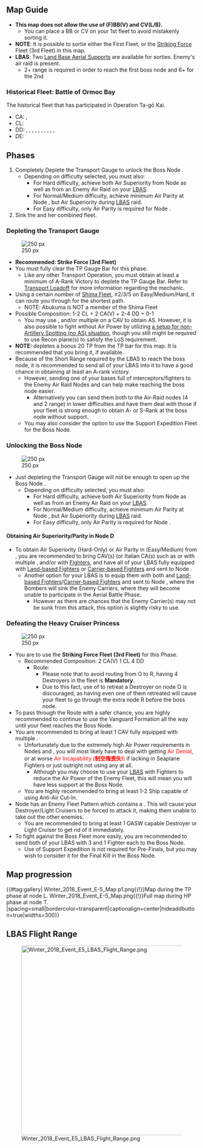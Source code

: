 {{Event/MapPageHeader
<!--|thread = -->
}}
{{Event/MapInfo
|en = Operation Ta-gō Kai
|jp = 多号作戦改
|tag = E5
|romaji = Ta-gō Sakusen Kai
|mechanics = Striking Force@Striking_Force, Abyssal Combined Fleet@Abyssal Combined Fleet, Land Base Aerial Support@Land Base Aerial Support, LoS Check@Events/Mechanics#LoS_Check, Ship Locking@Events/Mechanics#Ship_Locking, Transport Load-Off@Events/Mechanics#Map-specific_Mechanics, Unlockable Nodes@Events/Mechanics#Node_specific_details,
|no_hp = true
|hp_casual = 500 TP + 1400 HP
|hp_easy = 500 TP + 1400 HP
|hp_medium = 600 TP + 1400 HP
|hp_hard = 800 TP + 1400 HP
|show_kills = true
|kills_all = 4
|kills_casual = 4
|kills_easy = 4
|kills_medium = 4
|kills_hard = 4
|reward_casual_1 = {{EquipmentCardKai|130mm B-13 Twin Gun Mount|size=50px}}
|reward_casual_1_x = 1
|reward_casual_2 = {{EquipmentCardKai|Underway Replenishment|size=50px}}
|reward_casual_2_x = 1
|reward_easy_1 = {{EquipmentCardKai|130mm B-13 Twin Gun Mount|size=50px}}
|reward_easy_1_x = 1
|reward_easy_2 = {{EquipmentCardKai|533mm Triple Torpedo Mount|size=50px}}
|reward_easy_2_x = 1
|reward_easy_3 = {{EquipmentCardKai|Underway Replenishment|size=50px}}
|reward_easy_3_x = 2
|reward_medium_1 = {{EquipmentCardKai|Action Report|size=50px}}
|reward_medium_1_x = 1
|reward_medium_2 = {{EquipmentCardKai|12.7cm Twin Gun Mount Model C Kai 2|size=50px}}
|reward_medium_2_x = 1
|reward_medium_3 = {{EquipmentCardKai|130mm B-13 Twin Gun Mount|size=50px}}
|reward_medium_3_x = 1
|reward_medium_4 = {{EquipmentCardKai|533mm Triple Torpedo Mount|size=50px}}
|reward_medium_4_x = 1
|reward_medium_5 = {{EquipmentCardKai|Underway Replenishment|size=50px}}
|reward_medium_5_x = 2
|reward_hard_1 = {{EquipmentCardKai|Action Report|size=50px}}
|reward_hard_1_x = 1
|reward_hard_2 = {{EquipmentCardKai|12.7cm Twin Gun Mount Model D Kai 2|size=50px}}
|reward_hard_2_x = 1
|reward_hard_3 = {{EquipmentCardKai|130mm B-13 Twin Gun Mount|size=50px}}
|reward_hard_3_x = 1
|reward_hard_4 = {{EquipmentCardKai|533mm Triple Torpedo Mount|size=50px}}
|reward_hard_4_x = 1
|reward_hard_5 = {{EquipmentCardKai|Underway Replenishment|size=50px}}
|reward_hard_5_x = 3
}}
{{MapBranchingTable
|title = E-5 Branching Rules Starting Points
|0 -> 1 =
* Meet one of the following requirements:
** Phase 2 isn't unlocked yet.
** Fleet contains AV.
** Fleet contains SS(V).
|0 -> 2 =
* Do not meet the requirements to start at 1.
}}
{{MapBranchingTable
|title = E-5 Branching Rules Part 1
|1 -> B = 
* Do not meet the requirements to go to C.
|1 -> C/empty = 
* Amount of the Operation Ta-gō Kai members ≧ 2/3/5 on Easy/Medium/Hard

|B -> A = * Do not meet the requirements to go to D.
|B -> D = * Amount of CA(V) ≦ 1

|J -> K/empty = * Fail the LoS check.
|J -> L = * Pass the LoS check.
}}
{{MapBranchingTable
|title = E-5 Branching Rules Part 2
|order = O,R,N,P
|O -> N = * Amount of DD + DE ≧ 4
|O -> R = * Do not meet the requirements to go to N.

|R -> S/empty = * Fail the LoS check.
|R -> N = * Pass the LoS check.

|N -> M = * Do not meet the requirements to go to P.
|N -> P = 
* Meet one of the following requirements:
** Amount of DD ≧ ?
** Amount of the Operation Ta-gō Kai members ≧ ?/?/3 on Easy/Medium/Hard

|P -> Q/empty = * Fail the LoS check.
|P -> T = * Pass the LoS check.
}}

==Map Guide==
*'''This map does not allow the use of (F)BB(V) and CV(L/B).'''
**You can place a BB or CV on your 1st fleet to avoid mistakenly sorting it.
*'''NOTE''': It is possible to sortie either the First Fleet, or the [[Striking Force]] Fleet (3rd Fleet) in this map.
*'''LBAS''': Two [[Land Base Aerial Support]]s are available for sorties. Enemy's air raid is present.
** 2+ range is required in order to reach the first boss node {{Event/Route|L|red}} and 6+ for the 2nd {{Event/Route|T|red}}

===Historical Fleet: Battle of Ormoc Bay===
The historical fleet that has participated in Operation Ta-gō Kai.
* CA: {{ShipLink|Ashigara Kai Ni|text=Ashigara}}, {{ShipLink|Nachi Kai Ni|text=Nachi}}
* CL: {{ShipLink|Kinu Kai Ni|text=Kinu}}
* DD: {{ShipLink|Akebono Kai|text=Akebono}}, {{ShipLink|Asashimo}}, {{ShipLink|Hatsuharu Kai Ni|text=Hatsuharu}}, {{ShipLink|Hatsushimo Kai Ni|text=Hatsushimo}}, {{ShipLink|Kasumi Kai Ni|text=Kasumi}}, {{ShipLink|Naganami Kai Ni|text=Naganami}}, {{ShipLink|Okinami}}, {{ShipLink|Shimakaze}}, {{ShipLink|Ushio Kai Ni|text=Ushio}}, {{ShipLink|Uranami}}, {{ShipLink|Wakaba}}
* DE: {{ShipLink|Shimushu}}

==Phases==
#Completely Deplete the Transport Gauge to unlock the Boss Node {{Event/Route|T|red}}.
#*Depending on difficulty selected, you must also:
#**For Hard difficulty, achieve both Air Superiority from Node {{Event/Route|D|orange}} as well as from an Enemy Air Raid on your [[Land Base Aerial Support|LBAS]].
#**For Normal/Medium difficulty, achieve minimum Air Parity at Node {{Event/Route|D|orange}}, but Air Superiority during [[Land Base Aerial Support|LBAS]] raid.
#**For Easy difficulty, only Air Parity is required for Node {{Event/Route|D|orange}}. 
#Sink the {{ShipLink|Heavy Cruiser Princess}} and her combined fleet.

===Depleting the Transport Gauge===
[[File:Winter 2018 Event E-5 Hard Transport Phase|right|250 px]]
*'''Recommended: Strike Force (3rd Fleet)'''
*You must fully clear the TP Gauge Bar for this phase.
**Like any other Transport Operation, you must obtain at least a minimum of A-Rank Victory to deplete the TP Gauge Bar. Refer to [[Events/Mechanics#Map-specific_Mechanics|Transport Loadoff]] for more information regarding the mechanic.
*Using a certain number of [http://kancolle.wikia.com/wiki/Thread:631528#The_Second_Striking_Force_.28Shima_Fleet.29%7C Shima Fleet], ≥2/3/5 on Easy/Medium/Hard, it can route you through {{Event/Route|C|lightblue|D|orange|E|lightblue|G|Green|F|orange|H|red|I|green|J|red|L|red}} for the shortest path.
**NOTE: Abukuma is NOT a member of the Shima Fleet
*Possible Composition: 1-2 CL + 2 CA(V) + 2-4 DD + 0-1 {{ShipLink|Akitsu Maru/Kai}}
**You may use {{ShipLink|Akitsu Maru/Kai}}, and/or multiple {{EquipmentLink|Type 2 Seaplane Fighter Kai|text=Seaplane Fighters}} on a CAV to obtain AS. However, it is also possible to fight without Air Power by utilizing [[Equipment_Guide|a setup for non-Artillery Spotting (no AS) situation]], though you still might be required to use Recon plane(s) to satisfy the LoS requirement.
*'''NOTE:''' {{EquipmentLink|Special Type 2 Amphibious Tank}} depletes a bonus 20 TP from the TP bar for this map. It is recommended that you bring it, if available.
*Because of the Short Range required by the LBAS to reach the boss node, it is recommended to send all of your LBAS into it to have a good chance in obtaining at least an A-rank victory.
**However, sending one of your bases full of interceptors/fighters to the Enemy Air Raid Nodes {{Event/Route|D|orange}} and {{Event/Route|F|orange}} can help make reaching the boss node easier.
***Alternatively you can send them both to the Air-Raid nodes (4 and 2 range) in lower difficulties and have them deal with those if your fleet is strong enough to obtain A- or S-Rank at the boss node without support.
**You may also consider the option to use the Support Expedition Fleet for the Boss Node.

===Unlocking the Boss Node===
[[File:Winter 2018 Event E-5 Opening Route to Boss|right|250 px]]
*Just depleting the Transport Gauge will not be enough to open up the Boss Node {{Event/Route|T|red}}.
**Depending on difficulty selected, you must also:
***For Hard difficulty, achieve both Air Superiority from Node {{Event/Route|D|orange}} as well as from an Enemy Air Raid on your [[Land Base Aerial Support|LBAS]].
***For Normal/Medium difficulty, achieve minimum Air Parity at Node {{Event/Route|D|orange}}, but Air Superiority during [[Land Base Aerial Support|LBAS]] raid.
***For Easy difficulty, only Air Parity is required for Node {{Event/Route|D|orange}}. 
====Obtaining Air Superiority/Parity in Node D====
*To obtain Air Superiority (Hard-Only) or Air Parity in (Easy/Medium) from {{Event/Route|D|orange}}, you are recommended to bring CAV(s) (or Italian CA(s) such as {{ShipLink|Pola}} or {{ShipLink|Zara/Due|text=Zara}} with multiple {{EquipmentLink|Type 2 Seaplane Fighter Kai|text=Seaplane Fighters}}, and/or {{ShipLink|Akitsu Maru/Kai}} with [[List of Fighters by stats|Fighters]], and have all of your LBAS fully equipped with [[List of Land-based Fighters by stats|Land-based Fighters]] or [[List of Fighters by stats|Carrier-based Fighters]] and sent to Node {{Event/Route|D|orange}}.
**Another option for your LBAS is to equip them with both {{EquipmentLink|Type 1 Land-based Attack Aircraft|text=Land-based Attack Aircrafts}} and [[List of Land-based Fighters by stats|Land-based Fighters]]/[[List of Fighters by stats|Carrier-based Fighters]] and sent to Node {{Event/Route|D|orange}}, where the Bombers will sink the Enemy Carriers, where they will become unable to participate in the Aerial Battle Phase.
***However as there are chances that the Enemy Carrier(s) may not be sunk from this attack, this option is slightly risky to use.

===Defeating the Heavy Cruiser Princess===
[[File:Winter 2018 Event E-5 Hard Final Kill|thumb|right|250 px]]
*You are to use the '''Striking Force Fleet (3rd Fleet)''' for this Phase.
**Recommended Composition: 2 CA(V) 1 CL 4 DD
***Route: {{Event/Route|O|orange|N|red|P|red|T|red}}
****Please note that to avoid routing from O to R, having 4 Destroyers in the fleet is '''Mandatory'''.
****Due to this fact, use of {{EquipmentLink|Striking Force Fleet Command Facility}} to retreat a Destroyer on node O is discouraged, as having even one of them retreated will cause your fleet to go through the extra node R before the boss node.
*To pass through the Route with a safer chance, you are highly recommended to continue to use the Vanguard Formation all the way until your fleet reaches the Boss Node.
*You are recommended to bring at least 1 CAV fully equipped with multiple {{EquipmentLink|Type 2 Seaplane Fighter Kai|text=Seaplane Fighters}}.
**Unfortunately due to the extremely high Air Power requirements in Nodes {{Event/Route|O|orange}} and {{Event/Route|N|red}}, you will most likely have to deal with getting <span style="color:red">Air Denial</span>, or at worse <span style="color:red">Air Incapability ('''制空権喪失!''')</span> if lacking in Seaplane Fighters or just outright not using any at all.
***Although you may choose to use your [[Land Base Aerial Support|LBAS]] with Fighters to reduce the Air Power of the Enemy Fleet, this will mean you will have less support at the Boss Node.
**You are highly recommended to bring at least 1-2 Ship capable of using Anti-Air Cut-In.
*Node {{Event/Route|P|red}} has an Enemy Fleet Pattern which contains a {{ShipLink|Submarine So-Class}}. This will cause your Destroyer/Light Cruisers to be forced to attack it, making them unable to take out the other enemies.
**You are recommended to bring at least 1 OASW capable Destroyer or Light Cruiser to get rid of it immediately.
*To fight against the Boss Fleet more easily, you are recommended to send both of your LBAS with 3 {{EquipmentLink|Type 1 Land-based Attack Aircraft|text=Land-based Attack Aircrafts}} and 1 Fighter each to the Boss Node.
**Use of Support Expedition is not required for Pre-Finals, but you may wish to consider it for the Final Kill in the Boss Node.

==Map progression==
{{#tag:gallery|
Winter_2018_Event_E-5_Map p1.png{{!}}Map during the TP phase at node L.
Winter_2018_Event_E-5_Map.png{{!}}Full map during HP phase at node T.
|spacing=small|bordercolor=transparent|captionalign=center|hideaddbutton=true|widths=300}}
{{clear}}
==LBAS Flight Range==
[[File:Winter_2018_Event_E5 LBAS_Flight_Range.png|500px|center]]

{{Event/MapPageFooter}}
